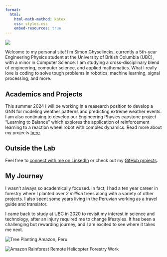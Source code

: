 ```yaml
---
format:
  html:
    html-math-method: katex
    css: styles.css
    embed-resources: true
---
```


![](assets/profile-pictures/park-small.jpg){.circular-crop}


Welcome to my personal site! I'm Simon Ghyselincks, currently a 5th-year Engineering Physics student at the University of British Columbia (UBC), with a minor in Computer Science. I am studying a cross-disciplinary blend of engineering, computer science, and applied mathematics. What I really love is coding to solve tough problems in robotics, machine learning, signal processing, and more.


## Academics and Projects

This summer 2024 I will be working in a reasearch position to develop a GNN for modeling weather patterns and predicting extreme weather events. I am also continuing to develop our Engineering Physics capstone project "Learning to Balance" which explores the application of reinforcement learning to a reaction wheel robot with complex dynamics. Read more about my projects [here](projects.qmd).

<!-- ## Looking Forward

I am interested in a Masters or PhD in the field of robotics, computational science and engineering, machine learning, or the intersection of all three!  -->

## Outside the Lab

Feel free to [connect with me on LinkedIn](www.linkedin.com/in/simonghyselincks) or check out my [GitHub projects](https://github.com/chipnbits).

## My Journey

I wasn't always so academically focused. In fact, I had a ten year career in forestry where I planted over *2 million* trees along with a variety of other projects. I also spent some years living in the Peruvian working as a travel guide and translator. 

I came back to study at UBC in 2020 to revisit my interest in science and technology, after an injury required me to change lifestyles. It has been a challenging but rewarding journey, and I am excited to see where it takes me next. 

<div class="image-with-caption">
  ![Tree Planting](assets/pastphotos/amazon.jpg "Amazon, Peru")
  <span class="caption">Amazon, Peru</span>
</div>

<div class="image-with-caption">
  ![Amazon Rainforest](assets/pastphotos/heliwork.jpg "Remote Helicopter Forestry Work")
  <span class="caption">Remote Helicopter Forestry Work</span>
</div>



